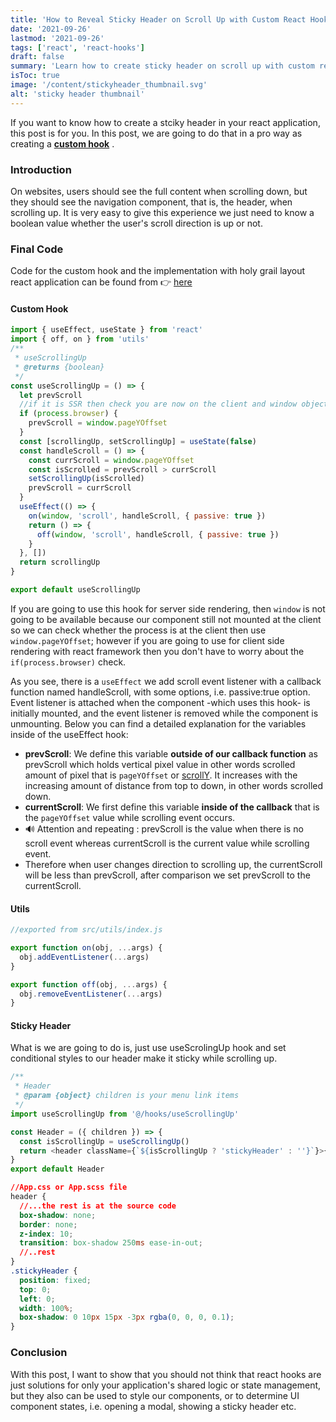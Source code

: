 ```yaml
---
title: 'How to Reveal Sticky Header on Scroll Up with Custom React Hook'
date: '2021-09-26'
lastmod: '2021-09-26'
tags: ['react', 'react-hooks']
draft: false
summary: 'Learn how to create sticky header on scroll up with custom react hook.'
isToc: true
image: '/content/stickyheader_thumbnail.svg'
alt: 'sticky header thumbnail'
---
```


If you want to know how to create a stciky header in your react application, this post is for you. In this post, we are going to do that in a pro way as creating a **[custom hook](https://reactjs.org/docs/hooks-custom.html)** .

### Introduction

On websites, users should see the full content when scrolling down, but they should see the navigation component, that is, the header, when scrolling up. It is very easy to give this experience we just need to know a boolean value whether the user's scroll direction is up or not.

### Final Code

Code for the custom hook and the implementation with holy grail layout react application can be found from 👉 [here](https://github.com/definite2/sticky-header-with-hook)

#### Custom Hook

```js
import { useEffect, useState } from 'react'
import { off, on } from 'utils'
/**
 * useScrollingUp
 * @returns {boolean}
 */
const useScrollingUp = () => {
  let prevScroll
  //if it is SSR then check you are now on the client and window object is available
  if (process.browser) {
    prevScroll = window.pageYOffset
  }
  const [scrollingUp, setScrollingUp] = useState(false)
  const handleScroll = () => {
    const currScroll = window.pageYOffset
    const isScrolled = prevScroll > currScroll
    setScrollingUp(isScrolled)
    prevScroll = currScroll
  }
  useEffect(() => {
    on(window, 'scroll', handleScroll, { passive: true })
    return () => {
      off(window, 'scroll', handleScroll, { passive: true })
    }
  }, [])
  return scrollingUp
}

export default useScrollingUp
```

If you are going to use this hook for server side rendering, then `window` is not going to be available because our component still not mounted at the client so we can check whether the process is at the client then use `window.pageYOffset`; however if you are going to use for client side rendering with react framework then you don't have to worry about the `if(process.browser)` check.

As you see, there is a `useEffect` we add scroll event listener with a callback function named handleScroll, with some options, i.e. passive:true option. Event listener is attached when the component -which uses this hook- is initially mounted, and the event listener is removed while the component is unmounting. Below you can find a detailed explanation for the variables inside of the useEffect hook:

- **prevScroll**: We define this variable **outside of our callback function** as prevScroll which holds vertical pixel value in other words scrolled amount of pixel that is `pageYOffset` or [scrollY](https://developer.mozilla.org/en-US/docs/Web/API/Window/pageYOffset). It increases with the increasing amount of distance from top to down, in other words scrolled down.
- **currentScroll**: We first define this variable **inside of the callback** that is the `pageYOffset` value while scrolling event occurs.
- <HighlightInline>🔊 Attention and repeating :</HighlightInline> prevScroll is the value when there
  is no scroll event whereas currentScroll is the current value while scrolling event.
- Therefore when user changes direction to scrolling up, the currentScroll will be less than prevScroll, after comparison we set prevScroll to the currentScroll.

#### Utils

```js
//exported from src/utils/index.js

export function on(obj, ...args) {
  obj.addEventListener(...args)
}

export function off(obj, ...args) {
  obj.removeEventListener(...args)
}
```

#### Sticky Header

What is we are going to do is, just use useScrolingUp hook and set conditional styles to our header make it sticky while scrolling up.

```js
/**
 * Header
 * @param {object} children is your menu link items
 */
import useScrollingUp from '@/hooks/useScrollingUp'

const Header = ({ children }) => {
  const isScrollingUp = useScrollingUp()
  return <header className={`${isScrollingUp ? 'stickyHeader' : ''}`}>{children}</header>
}
export default Header
```

```css
//App.css or App.scss file
header {
  //...the rest is at the source code
  box-shadow: none;
  border: none;
  z-index: 10;
  transition: box-shadow 250ms ease-in-out;
  //..rest
}
.stickyHeader {
  position: fixed;
  top: 0;
  left: 0;
  width: 100%;
  box-shadow: 0 10px 15px -3px rgba(0, 0, 0, 0.1);
}
```

### Conclusion

With this post, I want to show that you should not think that react hooks are just solutions for only your application's shared logic or state management, but they also can be used to style our components, or to determine UI component states, i.e. opening a modal, showing a sticky header etc.
